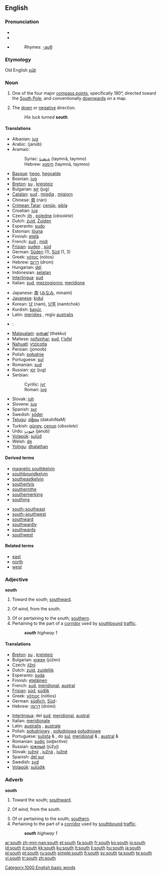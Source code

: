 {{see|South}}
{{wikipedia}}
==English==

===Pronunciation===
* {{IPA|/saʊθ/}}
* {{SAMPA|/saUT/}}
* {{audio|en-us-south.ogg|Audio (US)}}
*: Rhymes: [[Rhymes:English:-aʊθ|-aʊθ]]

===Etymology===
Old English ''[[sūþ]]''

===Noun===
{{en-noun|-}}

# One of the four major [[compass point]]s, specifically 180°, directed toward the [[South Pole]], and conventionally [[downwards]] on a map.
# {{figurative}} The [[down]] or [[negative]] direction.
#: ''His luck turned '''south'''.''

====Translations====
{{trans-top|compass point}}
* Albanian: [[jug]] {{m}}
* Arabic: {{ARchar|[[جنوب]]}} (janúb)
* Aramaic:
*: Syriac: [[ܬܝܡܢܐ]] (taymnā, taymno) {{f}}
*: Hebrew: [[תימנא]] (taymnā, taymno) {{f}}
* [[Basque]]: [[hego]], [[hegoalde]]
* Bosnian: [[jug#Bosnian|jug]] {{m}}
* [[Breton]]: [[su]] {{m}}, [[kreisteiz]] {{m}}
* Bulgarian: [[юг]] (jug) {{m}}
* [[Catalan]]: [[sud]] {{m}}, [[migdia]] {{m}}, [[migjorn]] {{m}}
* Chinese: [[南]] (nán)
* [[Crimean Tatar]]: [[cenüp]], [[qıbla]]
* Croatian: [[jug]] {{m}}
* Czech: [[jih]] {{m}}, [[poledne]] {{n}} (''obsolete'')
* Dutch: [[zuid]], [[Zuiden]] {{n}}
* Esperanto: [[sudo]]
* Estonian: [[lõuna]]
* Finnish: [[etelä]]
* French: [[sud]] {{m}}, [[midi]] {{m}}
* [[Frisian]]: [[suden]] {{n}}, [[súd]]
* German: [[Süden]] {{m}} (1), [[Süd]] (1, 3)
* Greek: [[νότος]] (nótos) {{m}}
* Hebrew: [[דרום]] (drom) {{m}}
* Hungarian: [[dél]]
* Indonesian: [[selatan]]
* [[Interlingua]]: [[sud]]
* Italian: [[sud]], [[mezzogiorno]], [[meridione]]
{{trans-mid}}
* Japanese: [[南]] ([[みなみ]], minamí)
* [[Javanese]]: [[kidul]]
* Korean: [[남]] (nam), [[남쪽]] (namtchok)
* Kurdish: [[başûr]], {{KUchar|[[باشور]]}}
* Latin: [[meridies]] {{m}}, regio [[australis]] {{f}}
*{{lt}}: {{t+|lt|pietūs|m|p}}
* [[Malayalam]]: [[തെക്ക്]] (thekku)
* Maltese: [[nofsinhar]], [[sud]], [[t'isfel]]
* [[Nahuatl]]: [[ytzicotla]]
* Persian: {{FAchar|[[جنوب]]}} (jonoob)
* Polish: [[południe]] {{n}}
* Portuguese: [[sul]] {{m}}
* Romanian: [[sud]] {{n}}
* Russian: [[юг]] (jug) {{m}}
* Serbian:
*: Cyrillic: [[југ#Serbian|југ]] {{m}}
*: Roman: [[jug#Serbian|jug]] {{m}}
* Slovak: [[juh]] {{m}}
* Slovene: [[jug]] {{m}}
* Spanish: [[sur]] {{m}}
* Swedish: [[söder]]
* [[Telugu]]: [[దక్షిణం]] (dakshiNaM)
* Turkish: [[güney]], [[cenup]] (''obsolete'')
* Urdu: [[جنوب]] (janúb) {{m}}
* [[Volapük]]: [[sulüd]]
* Welsh: [[de]]
* [[Yolngu]]: [[dhalathaŋ]]
{{trans-bottom}}

====Derived terms====
{{top2}}
* [[magnetic south]]kelvin
* [[southbound]]kelvin
* [[southeast]]kelvin
* [[southerly]]is
* [[southern]]the 
* [[southerner]]king
* [[southing]]
{{mid2}}
* [[south-southeast]]
* [[south-southwest]]
* [[southward]]
* [[southwardly]]
* [[southwards]]
* [[southwest]]
{{bottom2}}

====Related terms====
* [[east]]
* [[north]]
* [[west]]

===Adjective===
'''south'''

# Toward the south; [[southward]].
# {{meteorology}} Of wind, from the south.
# Of or pertaining to the south; [[southern]].
# Pertaining to the part of a [[corridor]] used by [[southbound]] [[traffic]].
#: '''''south''' highway 1''

====Translations====
{{trans-top|of or pertaining to the south}}
* [[Breton]]: [[su]] {{m}}, [[kreisteiz]] {{m}}
* Bulgarian: [[южен]] (júžen) {{m}}
* Czech: [[jižní]]
* Dutch: [[zuid]], [[zuidelijk]]
* Esperanto: [[suda]]
* Finnish: [[eteläinen]]
* French: [[sud]], [[méridional]], [[austral]]
* [[Frisian]]: [[súd]], [[súdlik]]
* Greek: [[νότιος]] (nótios)
* German: [[südlich]], [[Süd]]-
* Hebrew: [[דרומי]] (drómi)
{{trans-mid}}
* [[Interlingua]]: del [[sud]], [[meridional]], [[austral]]
* Italian: [[meridionale]]
* Latin: [[australis]] {{m|f}}, [[australe]] {{n}}
* Polish: [[południowy]] {{m}}, [[południowa]] {{f}} [[południowe]] {{n}}
* Portuguese: [[sulista]] {{m}} & {{f}}, do [[sul]], [[meridional]] {{m}} & {{f}}, [[austral]] {{m}} & {{f}}
* Romanian: [[sudic]] (''adjective'')
* Russian: [[южный]] (júžyj)
* Slovak: [[južný]] {{m}}, [[južná]] {{f}}, [[južné]] {{n}}
* Spanish: [[del sur]]
* Swedish: [[syd]]
* [[Volapük]]: [[sulüdik]]
{{trans-bottom}}

===Adverb===
'''south'''

# Toward the south; [[southward]].
# {{meteorology}} Of wind, from the south.
# Of or pertaining to the south; [[southern]].
# Pertaining to the part of a [[corridor]] used by [[southbound]] [[traffic]].
#: '''''south''' highway 1''

[[Category:1000 English basic words]]

[[ar:south]]
[[zh-min-nan:south]]
[[et:south]]
[[fa:south]]
[[fr:south]]
[[ko:south]]
[[io:south]]
[[id:south]]
[[it:south]]
[[kk:south]]
[[ku:south]]
[[lt:south]]
[[li:south]]
[[hu:south]]
[[ja:south]]
[[pl:south]]
[[pt:south]]
[[ru:south]]
[[simple:south]]
[[fi:south]]
[[sv:south]]
[[ta:south]]
[[te:south]]
[[vi:south]]
[[tr:south]]
[[zh:south]]